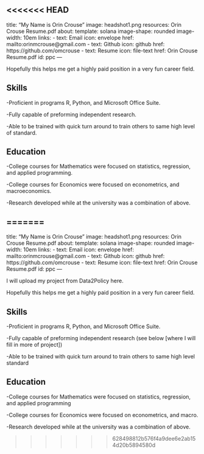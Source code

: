 <<<<<<< HEAD
---
title: "My Name is Orin Crouse"
image: headshot1.png
resources: Orin Crouse Resume.pdf
about:
  template: solana
  image-shape: rounded
  image-width: 10em
  links: 
    - text: Email
      icon: envelope
      href: mailto:orinmcrouse@gmail.com
    - text: Github
      icon: github
      href: https://github.com/omcrouse
    - text: Resume
      icon: file-text
      href: Orin Crouse Resume.pdf
  id: ppc
---

:::{ppc}

Hopefully this helps me get a highly paid position in a very fun career field.

## Skills
 
-Proficient in programs R, Python, and Microsoft Office Suite.

-Fully capable of preforming independent research.

-Able to be trained with quick turn around to train others to same high level of standard.

## Education
-College courses for Mathematics were focused on statistics, regression, and applied programming.

-College courses for Economics were focused on econometrics, and macroeconomics.

-Research developed while at the university was a combination of above.







:::
=======
---
title: "My Name is Orin Crouse"
image: headshot1.png
resources: Orin Crouse Resume.pdf
about:
  template: solana
  image-shape: rounded
  image-width: 10em
  links: 
    - text: Email
      icon: envelope
      href: mailto:orinmcrouse@gmail.com
    - text: Github
      icon: github
      href: https://github.com/omcrouse
    - text: Resume
      icon: file-text
      href: Orin Crouse Resume.pdf
  id: ppc
---

:::{ppc}

I will upload my project from Data2Policy here.

Hopefully this helps me get a highly paid position in a very fun career field.

## Skills
 
-Proficient in programs R, Python, and Microsoft Office Suite.

-Fully capable of preforming independent research (see below [where I will fill in more of project])

-Able to be trained with quick turn around to train others to same high level standard

## Education
-College courses for Mathematics were focused on statistics, regression, and applied programming

-College courses for Economics were focused on econometrics, and macro.

-Research developed while at the university was a combination of above.







:::
>>>>>>> 628498812b576f4a9dee6e2ab154d20b5894580d
